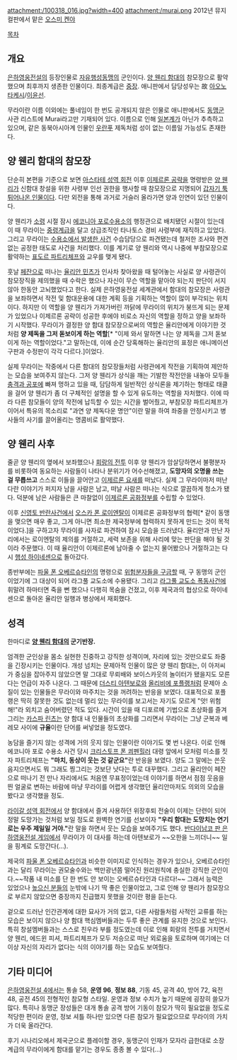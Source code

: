 attachment:/100318_016.jpg?width=400
attachment:/murai.png
2012년 뮤지컬판에서 맡은 [[오스미 켄야]]

[[목차]]

== 개요 ==
[[은하영웅전설]]의 등장인물로 [[자유행성동맹]]의 군인이다. [[양 웬리 함대]]의 참모장으로 활약했으며 최후까지 생존한 인물이다. 최종계급은 [[중장]]. 애니판에서 담당성우는 故 [[아오노 타케시]]/[[이윤선]].

무라이란 이름 이외에는 풀네임이 한 번도 공개되지 않은 인물로 애니판에서도 [[자유행성동맹군|동맹군]] 사관 리스트에 Murai라고만 기재되어 있다. 이름으로 인해 [[일본]]계가 아닌가 추측하고 있으며, 같은 동북아시아계 인물인 [[우란푸]] 제독처럼 성이 없는 이름일 가능성도 존재한다.

== 양 웬리 함대의 참모장 ==
단순히 본편을 기준으로 보면 [[아스타테 성역 회전]] 이후 [[제7차 이제르론 공방전|이제르론 공략]]을 명령받은 [[양 웬리]]가 신함대 창설을 위한 사령부 인선 권한을 행사할 때 참모장으로 지명되어 [[갑툭튀|갑자기 툭 튀어나온 인물]]이다. 다만 외전을 통해 과거로 거슬러 올라가면 양과 인연이 있던 인물이다.

양 웬리가 [[소령]] 시절 잠시 [[에코니아 포로수용소]]의 행정관으로 배치됐던 시절이 있는데 이 때 무라이는 [[중령]]계급을 달고 상급조직인 타나토스 경비 사령부에 재직하고 있었다. 그리고 무라이는 [[에코니아 포로수용소 사건|수용소에서 발생한 사건]] 수습담당으로 파견됐는데 철저한 조사와 편견없는 공정한 태도로 사건을 처리했다. 이를 계기로 양 웬리와 역시 나중에 부참모장으로 활약하는 [[표도르 파트리체프]]와 교우를 맺게 됐다.

훗날 [[페잔]]으로 떠나는 [[율리안 민츠]]가 인사차 찾아왔을 때 털어놓는 사실로 양 사령관이 참모장직을 제의했을 때 수락은 했으나 자신이 무슨 역할을 맡아야 되는지 판단이 서지 않아 한동안 고뇌했었다고 한다.
실제 은하영웅전설 세계관에서 함대의 참모장은 사령관을 보좌하면서 작전 및 함대운용에 대한 계획 등을 기획하는 역할이 많이 부각되는 위치이다. 하지만 이 역할을 양 웬리가 가져가버린 까닭에 무라이의 위치가 붕뜨게 되는 문제가 있었으나 이제르론 공략이 성공한 후에야 비로소 자신의 역할을 정하고 양을 보좌하기 시작했다. 무라이가 결정한 양 함대 참모장으로써의 역할은 율리안에게 이야기한 것처럼 '''양 제독을 그저 돋보이게 하는 역할'''[* "이제 와서 말하면 나는 양 제독을 그저 돋보이게 하는 역할이었다."고 말하는데, 이에 순간 당혹해하는 율리안의 표정은 애니메이션 구판과 수정판이 각각 다르다.]이었다.

실제 무라이는 작중에서 다른 함대의 참모장들처럼 사령관에게 작전을 기획하여 제안하는 모습을 보여주지 않는다. 그저 양 웬리가 상식을 깨는 기발한 작전안을 내놓아 모두들 [[충격과 공포]]에 빠져 멍하고 있을 때, 담담하게 일반적인 상식론을 제기하는 형태로 태클을 걸어 양 웬리가 좀 더 구체적인 설명을 할 수 있게 유도하는 역할을 자처했다. 이에 따라 다른 참모들이 양의 작전에 납득할 수 있는 시간을 벌어줬고, 부참모장 파트리체프가 이어서 특유의 목소리로 "과연 양 제독다운 명안"이란 말을 하여 좌중을 안정시키고 병사들의 사기를 끌어올리는 명콤비로 활약했다.

== 양 웬리 사후 ==
줄곧 양 웬리의 옆에서 보좌했으나 [[회랑의 전투]] 이후 양 웬리가 암살당하면서 불평분자를 비롯하여 동요하는 사람들이 나타나 분위기가 어수선해졌고, '''도망자의 오명을 쓰는 걸 무릅쓰고''' 스스로 이들을 끌어안고 [[이제르론 요새]]를 떠났다. 실제 그 무라이마저 떠난다란 이야기가 퍼지자 남을 사람은 남고, 떠날 사람은 떠나는 식으로 깔끔하게 청소가 됐다. 덕분에 남은 사람들은 큰 마찰없이 [[이제르론 공화정부]]를 수립할 수 있었다.

이후 [[신영토 반란사건]]에서 [[오스카 폰 로이엔탈]]이 이제르론 공화정부의 협력[* 같이 동맹을 맺으면 매우 좋고, 그게 아니면 최소한 제국정부에 협력하지 못하게 만드는 것이 목적이었다.]을 구하고자 무라이를 사자로 파견하여 잠시 모습을 드러냈다. 율리안과 만난 자리에서는 로이엔탈의 제의를 거절하고, 세력 보존을 위해 사리에 맞는 판단을 해야 될 것이라 주문했다. 이 때 율리안이 이제르론에 남아줄 수 없는지 물어봤으나 거절하고는 다시 [[행성 하이네센]]으로 돌아갔다.

종반부에는 [[파울 폰 오베르슈타인]]의 명령으로 [[오베르슈타인의 풀베기|위험분자들을 구금]]할 때, 구 동맹의 군인이었기에 그 대상이 되어 라그풀 교도소에 수용됐다. 그리고 [[라그풀 교도소 폭동사건]]에 휘말려 하마터면 죽을 뻔 했으나 다행히 목숨을 건졌고, 이후 제국과의 협상으로 하이네센으로 돌아온 율리안 일행과 병상에서 재회했다.

== 성격 ==
한마디로 '''[[양 웬리 함대]]의 군기반장.'''

엄격한 군인상을 몸소 실현한 진중하고 강직한 성격이며, 자리에 있는 것만으로도 좌중을 긴장시키는 인물이다. 개성 넘치는 문제아적 인물이 많은 양 웬리 함대는, 이 아저씨가 중심을 잡아주지 않았으면 말 그대로 무뢰배와 보이스카웃의 놀이터가 됐을지도 모른다는 언급이 자주 나온다. 그 때문에 [[더스티 아텐보로]]와 [[올리비에 포플랭]]처럼 문제아 소질이 있는 인물들은 무라이와 마주치는 것을 꺼려하는 반응을 보였다.
대표적으로 포플랭은 딱히 잘못한 것도 없는데 멀리 있는 무라이를 보고서는 자기도 모르게 "앗! 위험해!"라 외치고 숨어버렸던 적도 있다. 시간이 있을 때 디포르메 기법으로 초상화를 즐겨 그리는 [[카스파 린츠]]는 양 함대 내 인물들의 초상화를 그리면서 무라이는 그냥 군복과 베레모 사이에 '''규율'''이란 단어를 써넣었을 정도였다.

농담을 즐기지 않는 성격에 거의 웃지 않는 인물이란 이야기도 몇 번 나온다. 이로 인해 에코니아 포로 수용소 사건 당시 [[크리스토프 폰 쾨펜힐러]] 대령 앞에서 모처럼 미소를 짓자 파트리체프는 '''"마치, 동상이 웃는 것 같군요"'''란 반응을 보였다. 양도 그 말에는 쓴웃음지으면서도 뭐 그래도 찡그리는 것보단 낫다는 투로 대꾸했다. 그리고 율리안이 페잔으로 떠나기 전 만나 자리에서도 처음엔 무표정이었는데 이야기를 하면서 점점 웃음을 띈 얼굴로 변하는 바람에 마냥 무라이를 어렵게 생각했던 율리안마저도 의외의 모습을 봤다고 생각했을 정도.

[[라이갈 성역 회전]]에서 양 함대에서 즐겨 사용하던 위장후퇴 전술이 이제는 단련이 되어 정말 도망가는 것처럼 보일 정도로 완벽한 연기를 선보이자 '''"우리 함대는 도망치는 연기로는 우주 제일일 거야."'''란 말을 하면서 웃는 모습을 보여주기도 했다. [[은영전 반다이남코판|반다이남코 판 은하영웅전설 게임]]에서 무라이가 이 대사를 하는데 아텐보로가 ~~오한을 느끼더니~~ 일을 핑계로 도망간다(…).

제국의 [[파울 폰 오베르슈타인]]과 비슷한 이미지로 인식하는 경우가 있으나, 오베르슈타인과는 달리 무라이는 권모술수와는 백만광년쯤 떨어진 원리원칙에 충실한 강직한 군인이다.~~작품 내 미소를 단 한 번도 안 보이는 오베르슈타인과 다르다!~~ 그래서 능력은 있었으나 [[높으신 분들]]의 눈밖에 나기 딱 좋은 인물이었고, 그로 인해 양 웬리가 참모장으로 부르지 않았으면 중장까지 진급했지 못했을 것이란 평을 듣는다.

겉으로 드러난 인간관계에 대한 묘사가 거의 없고, 다른 사람들처럼 사적인 교류를 하는 모습은 보이지 않으나 양 함대 핵심멤버들과는 두루 좋은 관계를 유지한 것으로 보인다. 특히 창설멤버들과는 스스로 친우라 부를 정도였는데 이로 인해 회랑의 전투를 거치면서 양 웬리, 에드윈 피셔, 파트리체프가 모두 저승으로 떠난 외로움을 토로하며 여기에는 더 이상 자신의 자리가 없다는 식의 이야기를 하는 모습도 보여줬다.

== 기타 미디어 ==

[[은하영웅전설 4]]에서는 통솔 58, '''운영 96''', '''정보 88''', 기동 45, 공격 40, 방어 72, 육전 48, 공전 45의 전형적인 참모형 스타일. 운영과 정보 수치가 높기 때문에 굉장히 쓸모가 많다. 특히나 동맹군 장성들은 대개 통솔 공격 방어 기동이 참모가 딱히 필요없을 정도로 적당한 편이라 운영, 정보 셔틀 하나만 있으면 다른 참모가 필요없으므로 무라이의 가치가 더욱 올라간다.

후기 시나리오에서 제국군으로 플레이할 경우, 동맹군이 인재가 모자라 급한대로 소장 계급의 무라이에게 함대를 맡기는 경우도 종종 볼 수 있다(...)
